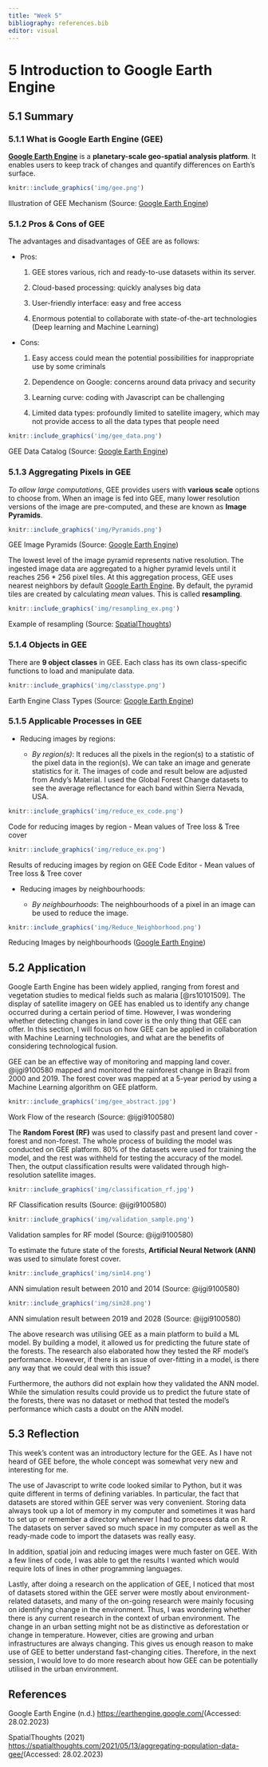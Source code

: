 ```yaml
---
title: "Week 5"
bibliography: references.bib
editor: visual
---
```


<h1>5 Introduction to Google Earth Engine</h1>

<h2>5.1 Summary</h2>

<h3>5.1.1 What is Google Earth Engine (GEE)</h3>

[**Google Earth Engine**](https://earthengine.google.com/) is a **planetary-scale geo-spatial analysis platform**. It enables users to keep track of changes and quantify differences on Earth's surface.

```r
knitr::include_graphics('img/gee.png')
```

Illustration of GEE Mechanism (Source: [Google Earth Engine](https://earthengine.google.com/#:~:text=Google%20Earth%20Engine%20combines%20a,differences%20on%20the%20Earth's%20surface.))

<h3>5.1.2 Pros & Cons of GEE</h3>

The advantages and disadvantages of GEE are as follows:

-   Pros:

    1)  GEE stores various, rich and ready-to-use datasets within its server.

    2)  Cloud-based processing: quickly analyses big data

    3)  User-friendly interface: easy and free access

    4)  Enormous potential to collaborate with state-of-the-art technologies (Deep learning and Machine Learning)

-   Cons:

    1)  Easy access could mean the potential possibilities for inappropriate use by some criminals

    2)  Dependence on Google: concerns around data privacy and security

    3)  Learning curve: coding with Javascript can be challenging

    4)  Limited data types: profoundly limited to satellite imagery, which may not provide access to all the data types that people need

```r
knitr::include_graphics('img/gee_data.png')
```

GEE Data Catalog (Source: [Google Earth Engine](https://developers.google.com/earth-engine/datasets/))

<h3>5.1.3 Aggregating Pixels in GEE</h3>

*To allow large computations*, GEE provides users with **various scale** options to choose from. When an image is fed into GEE, many lower resolution versions of the image are pre-computed, and these are known as **Image Pyramids**.

```r
knitr::include_graphics('img/Pyramids.png')
```

GEE Image Pyramids (Source: [Google Earth Engine](https://developers.google.com/earth-engine/guides/scale#image-pyramids))

The lowest level of the image pyramid represents native resolution. The ingested image data are aggregated to a higher pyramid levels until it reaches 256 \* 256 pixel tiles. At this aggregation process, GEE uses nearest neighbors by default [Google Earth Engine](https://developers.google.com/earth-engine/guides/scale#image-pyramids). By default, the pyramid tiles are created by calculating *mean* values. This is called **resampling**.

```r
knitr::include_graphics('img/resampling_ex.png')
```

Example of resampling (Source: [SpatialThoughts](https://spatialthoughts.com/2021/05/13/aggregating-population-data-gee/))

<h3>5.1.4 Objects in GEE</h3>

There are **9 object classes** in GEE. Each class has its own class-specific functions to load and manipulate data.

```r
knitr::include_graphics('img/classtype.png')
```

Earth Engine Class Types (Source: [Google Earth Engine](https://developers.google.com/earth-engine/guides/objects_methods_overview))

<h3>5.1.5 Applicable Processes in GEE</h3>

-   Reducing images by regions:

    -   *By region(s)*: It reduces all the pixels in the region(s) to a statistic of the pixel data in the region(s). We can take an image and generate statistics for it. The images of code and result below are adjusted from Andy's Material. I used the Global Forest Change datasets to see the average reflectance for each band within Sierra Nevada, USA.

```r
knitr::include_graphics('img/reduce_ex_code.png')
```

Code for reducing images by region - Mean values of Tree loss & Tree cover

```r
knitr::include_graphics('img/reduce_ex.png')
```

Results of reducing images by region on GEE Code Editor - Mean values of Tree loss & Tree cover

-   Reducing images by neighbourhoods:

    -   *By neighbourhoods*: The neighbourhoods of a pixel in an image can be used to reduce the image.

```r
knitr::include_graphics('img/Reduce_Neighborhood.png')
```

Reducing Images by neighbourhoods ([Google Earth Engine](https://developers.google.com/earth-engine/guides/reducers_reduce_neighborhood))

<h2>5.2 Application</h2>

Google Earth Engine has been widely applied, ranging from forest and vegetation studies to medical fields such as malaria [@rs10101509]. The display of satellite imagery on GEE has enabled us to identify any change occurred during a certain period of time. However, I was wondering whether detecting changes in land cover is the only thing that GEE can offer. In this section, I will focus on how GEE can be applied in collaboration with Machine Learning technologies, and what are the benefits of considering technological fusion.


GEE can be an effective way of monitoring and mapping land cover. @ijgi9100580 mapped and monitored the rainforest change in Brazil from 2000 and 2019. The forest cover was mapped at a 5-year period by using a Machine Learning algorithm on GEE platform. 

```r
knitr::include_graphics('img/gee_abstract.jpg')
```

Work Flow of the research (Source: @ijgi9100580)

The **Random Forest (RF)** was used to classify past and present land cover - forest and non-forest. The whole process of building the model was conducted on GEE platform. 80% of the datasets were used for training the model, and the rest was withheld for testing the accuracy of the model. Then, the output classification results were validated through high-resolution satellite images. 

```r
knitr::include_graphics('img/classification_rf.jpg')
```

RF Classification results (Source: @ijgi9100580)

```r
knitr::include_graphics('img/validation_sample.png')
```

Validation samples for RF model (Source: @ijgi9100580)

To estimate the future state of the forests, **Artificial Neural Network (ANN)** was used to simulate forest cover.  
```r
knitr::include_graphics('img/sim14.png')
```

ANN simulation result between 2010 and 2014 (Source: @ijgi9100580)

```r
knitr::include_graphics('img/sim28.png')
```

ANN simulation result between 2019 and 2028 (Source: @ijgi9100580)

The above research was utilising GEE as a main platform to build a ML model. By building a model, it allowed us for predicting the future state of the forests. The research also elaborated how they tested the RF model's performance. However, if there is an issue of over-fitting in a model, is there any way that we could deal with this issue? 

Furthermore, the authors did not explain how they validated the ANN model. While the simulation results could provide us to predict the future state of the forests, there was no dataset or method that tested the model's performance which casts a doubt on the ANN model.

<h2>5.3 Reflection</h2>

This week's content was an introductory lecture for the GEE. As I have not heard of GEE before, the whole concept was somewhat very new and interesting for me. 

The use of Javascript to write code looked similar to Python, but it was quite different in terms of defining variables. In particular, the fact that datasets are stored within GEE server was very convenient. Storing data always took up a lot of memory in my computer and sometimes it was hard to set up or remember a directory whenever I had to proceess data on R. The datasets on server saved so much space in my computer as well as the ready-made code to import the datasets was really easy.

In addition, spatial join and reducing images were much faster on GEE. With a few lines of code, I was able to get the results I wanted which would require lots of lines in other programming languages. 

Lastly, after doing a research on the application of GEE, I noticed that most of datasets stored within the GEE server were mostly about environment-related datasets, and many of the on-going research were mainly focusing on identifying change in the environment. Thus, I was wondering whether there is any current research in the context of urban environment. The change in an urban setting might not be as distinctive as deforestation or change in temperature. However, cities are growing and urban infrastructures are always changing. This gives us enough reason to make use of GEE to better understand fast-changing cities. Therefore, in the next session, I would love to do more research about how GEE can be potentially utilised in the urban environment.    

<h2>References</h2>

Google Earth Engine (n.d.) <https://earthengine.google.com/>(Accessed: 28.02.2023)

SpatialThoughts (2021) <https://spatialthoughts.com/2021/05/13/aggregating-population-data-gee/>(Accessed: 28.02.2023)